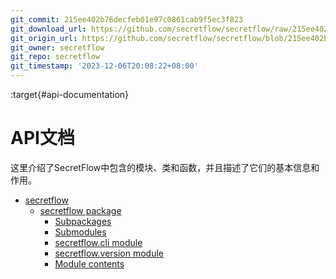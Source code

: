```yaml
---
git_commit: 215ee402b76decfeb01e97c0861cab9f5ec3f823
git_download_url: https://github.com/secretflow/secretflow/raw/215ee402b76decfeb01e97c0861cab9f5ec3f823/docs/api/index.rst
git_origin_url: https://github.com/secretflow/secretflow/blob/215ee402b76decfeb01e97c0861cab9f5ec3f823/docs/api/index.rst
git_owner: secretflow
git_repo: secretflow
git_timestamp: '2023-12-06T20:08:22+08:00'
---
```


:target{#api-documentation}

# <Target id="api" />API文档

这里介绍了SecretFlow中包含的模块、类和函数，并且描述了它们的基本信息和作用。

<TableOfContents>


  - [secretflow](../source/modules.mdx)
    - [secretflow package](../source/secretflow.mdx)
      - [Subpackages](../source/secretflow.mdx#subpackages)
      - [Submodules](../source/secretflow.mdx#submodules)
      - [secretflow.cli module](../source/secretflow.mdx#module-secretflow.cli)
      - [secretflow.version module](../source/secretflow.mdx#module-secretflow.version)
      - [Module contents](../source/secretflow.mdx#module-secretflow)
</TableOfContents>
